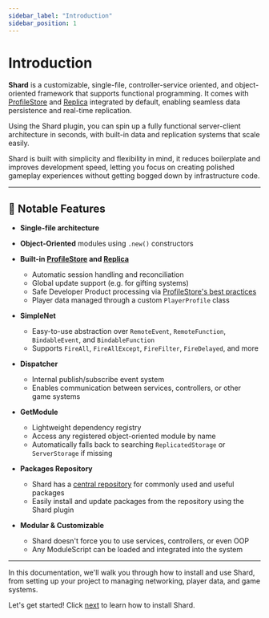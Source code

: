 ```yaml
---
sidebar_label: "Introduction"
sidebar_position: 1
---
```


# Introduction

**Shard** is a customizable, single-file, controller-service oriented, and object-oriented framework that supports functional programming. It comes with [ProfileStore](https://madstudioroblox.github.io/ProfileStore/) and [Replica](https://madstudioroblox.github.io/Replica/) integrated by default, enabling seamless data persistence and real-time replication.

Using the Shard plugin, you can spin up a fully functional server-client architecture in seconds, with built-in data and replication systems that scale easily.

Shard is built with simplicity and flexibility in mind, it reduces boilerplate and improves development speed, letting you focus on creating polished gameplay experiences without getting bogged down by infrastructure code.

---

## 🔧 Notable Features

- **Single-file architecture**
- **Object-Oriented** modules using `.new()` constructors
- **Built-in [ProfileStore](https://madstudioroblox.github.io/ProfileStore/) and [Replica](https://madstudioroblox.github.io/Replica/)**  
  - Automatic session handling and reconciliation  
  - Global update support (e.g. for gifting systems)  
  - Safe Developer Product processing via [ProfileStore's best practices](https://madstudioroblox.github.io/ProfileStore/devproducts/)  
  - Player data managed through a custom `PlayerProfile` class


- **SimpleNet**  
  - Easy-to-use abstraction over `RemoteEvent`, `RemoteFunction`, `BindableEvent`, and `BindableFunction`
  - Supports `FireAll`, `FireAllExcept`, `FireFilter`, `FireDelayed`, and more

- **Dispatcher**  
  - Internal publish/subscribe event system  
  - Enables communication between services, controllers, or other game systems

- **GetModule**  
  - Lightweight dependency registry  
  - Access any registered object-oriented module by name  
  - Automatically falls back to searching `ReplicatedStorage` or `ServerStorage` if missing

- **Packages Repository**  
  - Shard has a [central repository](https://github.com/newwildev/Shard-Packages) for commonly used and useful packages
  - Easily install and update packages from the repository using the Shard plugin

- **Modular & Customizable**  
  - Shard doesn't force you to use services, controllers, or even OOP  
  - Any ModuleScript can be loaded and integrated into the system



---

In this documentation, we'll walk you through how to install and use Shard, from setting up your project to managing networking, player data, and game systems.

Let's get started! Click [next](./category/installation) to learn how to install Shard.
